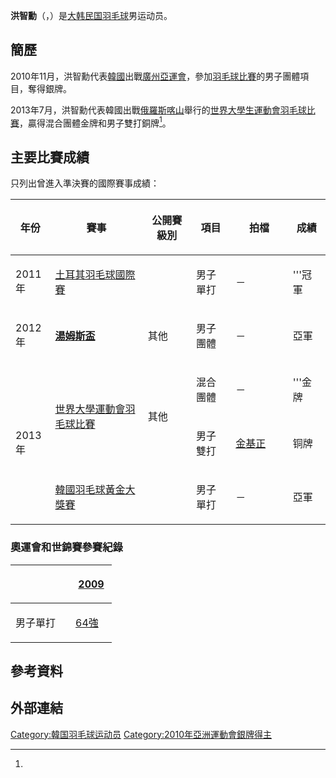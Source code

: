 {{NoteTA|G1=Badminton}}
{{Infobox 羽球選手
| playername              = 洪智勳<ref>{{cite web|title=홍지훈 洪智勳 HONG JI HOON|url=http://people.sports.or.kr/servlet/PGEPersonViewSV?PERSON_NO=200312131190&SEQ=|publisher=Korea Sports Council & Korean Olympic Committee|deadurl=yes|archivedate=2012-07-13|archiveurl=http://archive.today/2012.07.13-004943/http://people.sports.or.kr/servlet/PGEPersonViewSV?PERSON_NO=200312131190&SEQ=}}{{ko}}</ref><br/>{{lang|ko|홍지훈}}
| image                   = 
| birth_name              = 
| date_of_birth           = {{birth_date_and_age|1988|10|27}}<ref name="世大運">[http://kazan2013.ru/hide/ru/-240/Participant/ParticipantInfo/9a8c7dbe-a62f-4624-b662-316f408fb350 2013年夏季世界大學生運動會官方網站] {{Wayback|url=http://kazan2013.ru/hide/ru/-240/Participant/ParticipantInfo/9a8c7dbe-a62f-4624-b662-316f408fb350 |date=20131104173551 }}{{ru}}</ref>
| place_of_birth          = {{KOR}}
| height                  = {{height|m=1.76}}<ref name="世大運"/>
| weight                  = {{weight|kg=69}}<ref name="世大運"/>
| event                   = 男子單打
| country                 = {{KOR}}
| years_active            =
| handedness              =
| coach                   =
| highest_ranking         = 第43位
| date_of_highest_ranking = 2009年10月22日<ref name="highest-ranking">[http://bwfcontent.tournamentsoftware.com/ranking/player.aspx?id=4276&player=107849 BWF World Ranking - Ranking of HONG Ji Hoon (53856)]{{en}}</ref>
| current_ranking         = 第88位<ref name="m53856">[http://bwfcontent.tournamentsoftware.com/ranking/category.aspx?id=4276&category=472 BWF World Ranking - BWF世界排名榜 (1/3/2013) - Men's singles] {{Wayback|url=http://bwfcontent.tournamentsoftware.com/ranking/category.aspx?id=4276&category=472 |date=20190713064655 }}{{en}}</ref>
| date_of_current_ranking = 2013年1月3日
| played                  = 74勝–45負（男單）
| titles                  = 
| bwf_profile             = 16511FAA-C4F8-4234-9C58-B1E0736E7BFA
| bwf_id                  = 53856
| updated                 = 2013年9月3日
}}
{{MedalTableTop|width=286px}}
{{MedalCountry|{{KOR}}}}
{{MedalSport|男子[[羽毛球|羽毛球]]}}
{{MedalCompetition | [[汤姆斯杯|汤姆斯杯]]}}
{{MedalSilver | [[2012年湯姆斯盃|2012年 武漢]] | [[2012年湯姆斯盃|男子團體]]}}
{{MedalCompetition | [[世界青年羽毛球錦標賽|世界青年羽毛球錦標賽]]}}
{{MedalGold| [[2006年世界青年羽毛球錦標賽|2006年 仁川]] | 男子單打 }}
{{MedalCompetition|亞洲運動會}}
{{MedalSilver | [[2010年亞洲運動會|2010年 廣州]] | [[2010年亞洲運動會羽毛球比賽|男子團體]]}}
{{MedalCompetition|[[夏季世界大學生運動會|夏季世界大學生運動會]]}}
{{MedalGold | [[2013年夏季世界大學生運動會|2013年 喀山]] | [[2013年夏季世界大學生運動會羽球比賽|混合團體]] }}
{{MedalBronze| [[2013年夏季世界大學生運動會|2013年 喀山]] | [[2013年夏季世界大學生運動會羽球比賽|男子雙打]] }}
{{MedalBottom}}
{{世大運獎牌記錄
|代表={{KOR}}
|項目=羽球
|a1=2013|b1=1|c1=混合團體
|a2=2013|b2=3|c2=男子雙打
}}
'''洪智勳'''（{{Kor|홍지훈|洪智勳|Hong Ji-hoon}}，{{bd|1988年|10月27日||}}）是[[大韩民国|大韩民国]][[羽毛球|羽毛球]]男运动员。

==簡歷==
2010年11月，洪智勳代表[[2010年亞洲運動會韓國代表團|韓國]]出戰[[廣州|廣州]][[2010年亞洲運動會|亞運會]]，參加[[2010年亞洲運動會羽毛球比賽|羽毛球比賽]]的男子團體項目，奪得銀牌。

2013年7月，洪智勳代表韓國出戰[[俄羅斯|俄羅斯]][[喀山|喀山]]舉行的[[2013年夏季世界大學生運動會|世界大學生運動會]][[2013年夏季世界大學生運動會羽球比賽|羽毛球比賽]]，贏得混合團體金牌和男子雙打銅牌<ref name="世大運"/>。

==主要比賽成績==
只列出曾進入準決賽的國際賽事成績：
{| class=wikitable style="text-align:center; font-size:small;" 
!width="50"|年份
!width="180"|賽事
!width="80"|公開賽級別
!width="60"|項目
!width="100"|拍檔
!width="50"|成績
|-
!rowspan="1"|2011年
|[[2011年土耳其羽毛球國際賽|土耳其羽毛球國際賽]]
|{{BWFIS}}
|男子單打
|－
|bgcolor="gold"|'''冠軍
|-
!rowspan="1"|2012年
|'''[[2012年湯姆斯盃|湯姆斯盃]]'''
|其他
|男子團體
|－
|bgcolor="silver"|亞軍
|-
!rowspan="3"|2013年
|rowspan="2"|[[2013年夏季世界大學運動會羽球比賽|世界大學運動會羽毛球比賽]]
|rowspan="2"|其他
|混合團體
|－
|bgcolor="gold"|'''金牌
|-
|男子雙打
|[[金基正|金基正]]
|bgcolor="#b8860b"|铜牌
|-
|[[2013年韓國羽毛球黃金大獎賽|韓國羽毛球黃金大獎賽]]
|{{BWFGPG}}
|男子單打
|－
|bgcolor="silver"|亞軍
|}
{{BWF賽事級別索引}}

===奧運會和世錦賽參賽紀錄===
{| class=wikitable style="text-align:center; font-size:small;" 
!
!width="50"|[[2009年世界羽毛球錦標賽|2009]]
|-
!width="80"|男子單打
|[[2009年世界羽毛球錦標賽男子單打項目|64強]]
|}

== 參考資料 ==
{{Reflist}}

== 外部連結 ==

{{DEFAULTSORT:Hong Ji-hoon}}

[[Category:韓国羽毛球运动员|Category:韓国羽毛球运动员]]
[[Category:2010年亞洲運動會銀牌得主|Category:2010年亞洲運動會銀牌得主]]